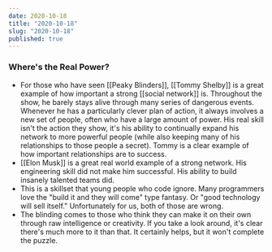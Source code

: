 ```yaml
---
date: 2020-10-18
title: "2020-10-18"
slug: "2020-10-18"
published: true
---
```

### Where's the Real Power? 
- For those who have seen [[Peaky Blinders]], [[Tommy Shelby]] is a great example of how important a strong [[social network]] is. Throughout the show, he barely stays alive through many series of dangerous events. Whenever he has a particularly clever plan of action, it always involves a new set of people, often who have a large amount of power. His real skill isn't the action they show, it's his ability to continually expand his network to more powerful people (while also keeping many of his relationships to those people a secret). Tommy is a clear example of how important relationships are to success. 
- [[Elon Musk]] is a great real world example of a strong network. His engineering skill did not make him successful. His ability to build insanely talented teams did.
- This is a skillset that young people who code ignore. Many programmers love the "build it and they will come" type fantasy. Or "good technology will sell itself." Unfortunately for us, both of those are wrong. 
- The blinding comes to those who think they can make it on their own through raw intelligence or creativity. If you take a look around, it's clear there's much more to it than that. It certainly helps, but it won't complete the puzzle. 
